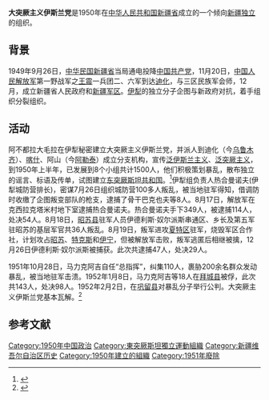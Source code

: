 {{中立性|time=2014-03-11}}
'''大突厥主义伊斯兰党'''是1950年在[[中华人民共和国|中华人民共和国]][[新疆省_(中華人民共和國)|新疆省]]成立的一个倾向[[新疆独立|新疆独立]]的组织。
== 背景 ==
1949年9月26日，[[中华民国|中华民国]][[新疆省_(中華民國)|新疆省]]当局通电投降[[中国共产党|中国共产党]]，11月20日，[[中国人民解放军|中国人民解放军]]第一野战军之[[王震|王震]]一兵团二、六军到达[[迪化|迪化]]，与三区民族军会师，12月，成立新疆省人民政府和[[新疆军区|新疆军区]]。[[伊犁|伊犁]]的独立分子企图与新政府对抗，着手组织分裂组织。

== 活动 ==
阿不都拉大毛拉在伊犁秘密建立大突厥主义伊斯兰党，并派人到迪化（今[[乌鲁木齐|乌鲁木齐]]）、[[喀什|喀什]]、阿山（今[[阿勒泰|阿勒泰]]）成立分支机构，宣传[[泛伊斯兰主义|泛伊斯兰主义]]、[[泛突厥主义|泛突厥主义]]，到1950年上半年，已发展到8个小组共计1500人，他们积极策划暴乱，散布独立的谣言、标语及传单，试图建立[[东突厥斯坦共和国|东突厥斯坦共和国]]。<ref>{{Cite web |url=http://history.chinaiiss.com/html/20143/4/a68562_1.html |title=新疆平叛幕后：毛泽东选“王胡子”王震坐镇新疆 |access-date=2014-03-10 |archive-url=https://web.archive.org/web/20140310160720/http://history.chinaiiss.com/html/20143/4/a68562_1.html |archive-date=2014-03-10 |dead-url=yes }}</ref>伊犁组负责人热合曼诺夫(伊犁城防营排长)，密谋7月26日组织城防营100多人叛乱，被当地驻军得知，借调防时收缴了企图叛变部队的枪支，逮捕了骨干巴克也夫等8人。8月17日，解放军在克西拉克塔米村地下室逮捕热合曼诺夫。热合曼诺夫手下349人，被逮捕114人，处决54人。8月18日，[[昭苏县|昭苏县]]驻军人员伊德利斯·奴尔派斯串通区、乡长及第五军驻昭苏的基层军官共36人叛乱。8月19日，叛军进攻[[夏特|夏特区]]驻军，烧毁军区合作社，计划攻占[[昭苏|昭苏]]、[[特克斯|特克斯]]和[[伊宁|伊宁]]，但被解放军击败，叛军逃匿后相继被擒，12月26日伊德利斯·奴尔派斯被捕获。此次共逮捕47人，处决29人。

1951年10月28日，马力克阿吉自任“总指挥”，纠集110人，裹胁200余名群众发动暴乱，被当地驻军击溃。1952年1月8日，马力克阿吉等18人在[[拜城县|拜城县]]被俘，此次共143人，处决98人。1952年2月2日，在[[巩留县|巩留县]]对暴乱分子举行公判。大突厥主义伊斯兰党基本瓦解。<ref>{{Cite web |url=http://www.wyzxwk.com/Article/lishi/2013/10/308142.html |title=雨夹雪：暴乱背后---浅谈“疆独”问题 |access-date=2014-03-09 |archive-date=2014-05-23 |archive-url=https://web.archive.org/web/20140523050940/http://www.wyzxwk.com/Article/lishi/2013/10/308142.html |dead-url=no }}</ref>

==参考文献==
{{Reflist|2}}

{{新疆恐怖活动}}

[[Category:1950年中国政治|Category:1950年中国政治]]
[[Category:東突厥斯坦獨立運動組織|Category:東突厥斯坦獨立運動組織]]
[[Category:新疆维吾尔自治区历史|Category:新疆维吾尔自治区历史]]
[[Category:1950年建立的組織|Category:1950年建立的組織]]
[[Category:1951年廢除|Category:1951年廢除]]